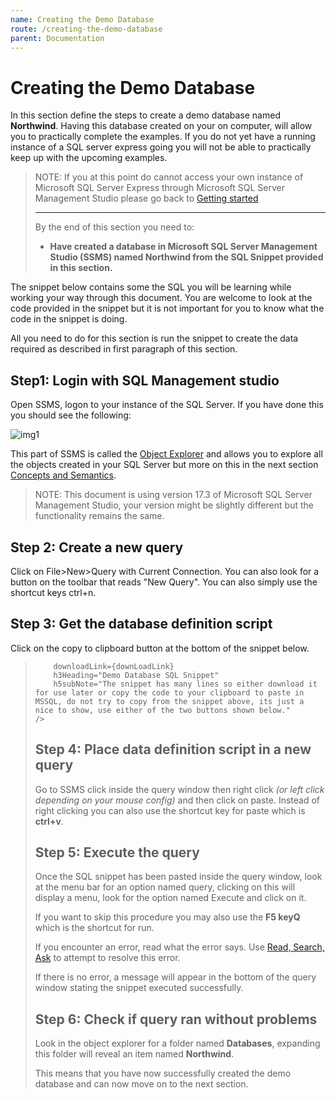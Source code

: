 ```yaml
---
name: Creating the Demo Database
route: /creating-the-demo-database
parent: Documentation
---
```




# Creating the Demo Database

In this section define the steps to create a demo database named **Northwind**. Having this database created on your on computer, will allow you to practically complete the examples. If you do not yet have a running instance of a SQL server express going you will not be able to practically keep up with the upcoming examples.

>NOTE: If you at this point do cannot access your own instance of Microsoft SQL Server Express through Microsoft SQL Server Management Studio please go back to [Getting started](/getting-started)
>
> ---
>By the end of this section you need to:
>
>   * **Have created a database in Microsoft SQL Server Management Studio
(SSMS) named Northwind from the SQL Snippet provided in this section.**

The snippet below contains some the SQL you will be learning while working your way through this document. You are welcome to look at the code provided in the snippet but it is not important for you to know what the code in the snippet is doing.

All you need to do for this section is run the snippet to create the data required as described in first paragraph of this section.

## Step1: Login with SQL Management studio

Open SSMS, logon to your instance of the SQL Server. If you have done this you should see the following:

![img1](https://s3-eu-west-1.amazonaws.com/ffc.tech.doc/images/ssms.png)

This part of SSMS is called the [Object Explorer](https://docs.microsoft.com/en-us/sql/ssms/object/object-explorer?view=sql-server-2017) and allows you to explore all the objects created in your SQL Server but more on this in the next section [Concepts and Semantics](/concepts-and-semantics).

>NOTE: This document is using version 17.3 of Microsoft SQL Server Management Studio, your version might be slightly different but the functionality remains the same.

## Step 2: Create a new query
Click on File>New>Query with Current Connection. You can also look for a button on the toolbar that reads "New Query". You can also simply use the shortcut keys ctrl+n.

## Step 3: Get the database definition script
Click on the copy to clipboard button at the bottom of the snippet below.

> <Frame 
        downloadLink={downLoadLink}
        h3Heading="Demo Database SQL Snippet"
        h5subNote="The snippet has many lines so either download it for use later or copy the code to your clipboard to paste in MSSQL, do not try to copy from the snippet above, its just a nice to show, use either of the two buttons shown below."
    />

<Buttons downloadLink={downLoadLink}/>

## Step 4: Place data definition script in a new query
Go to SSMS click inside the query window then right click *(or left click depending on your mouse config)* and then click on paste. Instead of right clicking you can also use the shortcut key for paste which is **ctrl+v**.

## Step 5: Execute the query
Once the SQL snippet has been pasted inside the query window, look at the menu bar for an option named query, clicking on this will display a menu, look for the option named Execute and click on it.

If you want to skip this procedure you may also use the **F5 keyQ** which is the shortcut for run.

If you encounter an error, read what the error says. Use [Read, Search, Ask](https://www.freecodecamp.org/forum/t/the-read-search-ask-methodology-for-getting-unstuck/137307) to attempt to resolve this error.

If there is no error, a message will appear in the bottom of the query window stating the snippet executed successfully.

## Step 6: Check if query ran without problems
Look in the object explorer for a folder named **Databases**, expanding this folder will reveal an item named **Northwind**.

This means that you have now successfully created the demo database and can now move on to the next section.
